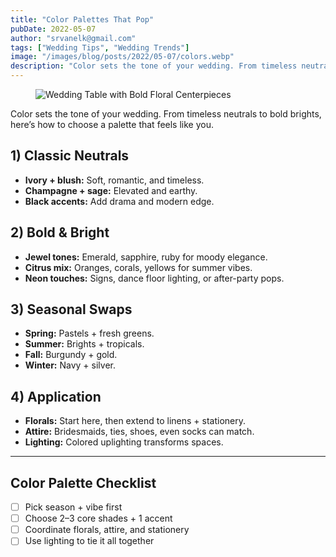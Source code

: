 ```yaml
---
title: "Color Palettes That Pop"
pubDate: 2022-05-07
author: "srvanelk@gmail.com"
tags: ["Wedding Tips", "Wedding Trends"]
image: "/images/blog/posts/2022/05-07/colors.webp"
description: "Color sets the tone of your wedding. From timeless neutrals to bold brights, here’s how to choose a palette that feels like you."
---
```


<figure>
  <img
    src="/images/blog/posts/2022/05-07/colors.webp"
    alt="Wedding Table with Bold Floral Centerpieces"
  />
</figure>

Color sets the tone of your wedding. From timeless neutrals to bold brights, here’s how to choose a palette that feels like you.

## 1) Classic Neutrals
- **Ivory + blush:** Soft, romantic, and timeless.
- **Champagne + sage:** Elevated and earthy.
- **Black accents:** Add drama and modern edge.

## 2) Bold & Bright
- **Jewel tones:** Emerald, sapphire, ruby for moody elegance.
- **Citrus mix:** Oranges, corals, yellows for summer vibes.
- **Neon touches:** Signs, dance floor lighting, or after-party pops.

## 3) Seasonal Swaps
- **Spring:** Pastels + fresh greens.
- **Summer:** Brights + tropicals.
- **Fall:** Burgundy + gold.
- **Winter:** Navy + silver.

## 4) Application
- **Florals:** Start here, then extend to linens + stationery.
- **Attire:** Bridesmaids, ties, shoes, even socks can match.
- **Lighting:** Colored uplighting transforms spaces.

---

## Color Palette Checklist
- [ ] Pick season + vibe first
- [ ] Choose 2–3 core shades + 1 accent
- [ ] Coordinate florals, attire, and stationery
- [ ] Use lighting to tie it all together
